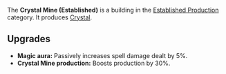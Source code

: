 {{Infobox building
| name = Crystal Mine (Established)
| image = [[File:Crystal_mine_established.png]]
| category = Established Production
| cycle = 1s
| capacity = 1000
| build_cost = 55 [[Gold]], 25 [[Ore]], 25 [[Wood]]
| description = Produces crystals.
}}

The '''Crystal Mine (Established)''' is a building in the [[Established Production]] category. It produces [[Crystal]].

== Upgrades ==
* '''Magic aura:''' Passively increases spell damage dealt by 5%.
* '''Crystal Mine production:''' Boosts production by 30%.